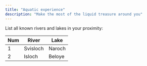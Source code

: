 ```yaml
---
title: "Aquatic experience"
description: "Make the most of the liquid treasure around you"
---
```


List all known rivers and lakes in your proximity:

| Num | River    | Lake   |
| --- | -------- | ------ |
| 1   | Svisloch | Naroch |
| 2   | Isloch   | Beloye |